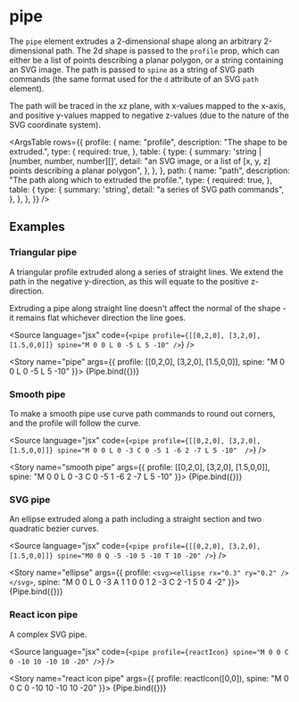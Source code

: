 
<Meta title="Reference/Sweeps/Pipe" />

# pipe

The `pipe` element extrudes a 2-dimensional shape along an arbitrary 2-dimensional path. The 2d shape is passed to the `profile` prop, which can either be a list of points describing a planar polygon, or a string containing an SVG image. The path is passed to `spine` as a string of SVG path commands (the same format used for the `d` attribute of an SVG `path` element).

The path will be traced in the xz plane, with x-values mapped to the x-axis, and positive y-values mapped to negative z-values (due to the nature of the SVG coordinate system).

<ArgsTable
  rows={{
    profile: {
      name: "profile",
      description: "The shape to be extruded.",
      type: {
        required: true,
      },
      table: {
        type: {
          summary: 'string | [number, number, number][]',
          detail: "an SVG image, or a list of [x, y, z] points describing a planar polygon",
        },
      },
    },
    path: {
      name: "path",
      description: "The path along which to extruded the profile.",
      type: {
        required: true,
      },
      table: {
        type: {
          summary: 'string',
          detail: "a series of SVG path commands",
        },
      },
    },
  }}
/>

## Examples


### Triangular pipe

A triangular profile extruded along a series of straight lines. We extend the path in the negative y-direction, as this will equate to the positive z-direction.

Extruding a pipe along straight line doesn't affect the normal of the shape - it remains flat whichever direction the line goes.

<Source language="jsx" code={`
  <pipe profile={[[0,2,0], [3,2,0], [1.5,0,0]]} spine="M 0 0 L 0 -5 L 5 -10" />
`} />

<Story name="pipe" args={{ profile: [[0,2,0], [3,2,0], [1.5,0,0]], spine: "M 0 0 L 0 -5 L 5 -10" }}>
  {Pipe.bind({})}
</Story>

### Smooth pipe

To make a smooth pipe use curve path commands to round out corners, and the profile will follow the curve.

<Source language="jsx" code={`
  <pipe profile={[[0,2,0], [3,2,0], [1.5,0,0]]} spine="M 0 0 L 0 -3 C 0 -5 1 -6 2 -7 L 5 -10"  />
`} />

<Story name="smooth pipe" args={{ profile: [[0,2,0], [3,2,0], [1.5,0,0]], spine: "M 0 0 L 0 -3 C 0 -5 1 -6 2 -7 L 5 -10" }}>
  {Pipe.bind({})}
</Story>

### SVG pipe

An ellipse extruded along a path including a straight section and two quadratic bezier curves.

<Source language="jsx" code={`
  <pipe profile={[[0,2,0], [3,2,0], [1.5,0,0]]} spine="M0 0 Q -5 -10 5 -10 T 10 -20" />
`} />

<Story name="ellipse" args={{ profile: `<svg><ellipse rx="0.3" ry="0.2" /></svg>`, spine: "M 0 0 L 0 -3 A 1 1 0 0 1 2 -3 C 2 -1 5 0 4 -2" }}>
  {Pipe.bind({})}
</Story>

### React icon pipe

A complex SVG pipe. 

<Source language="jsx" code={`
<pipe profile={reactIcon} spine="M 0 0 C 0 -10 10 -10 10 -20" />
`} />

<Story name="react icon pipe" args={{ profile: reactIcon([0,0]), spine: "M 0 0 C 0 -10 10 -10 10 -20" }}>
  {Pipe.bind({})}
</Story>
